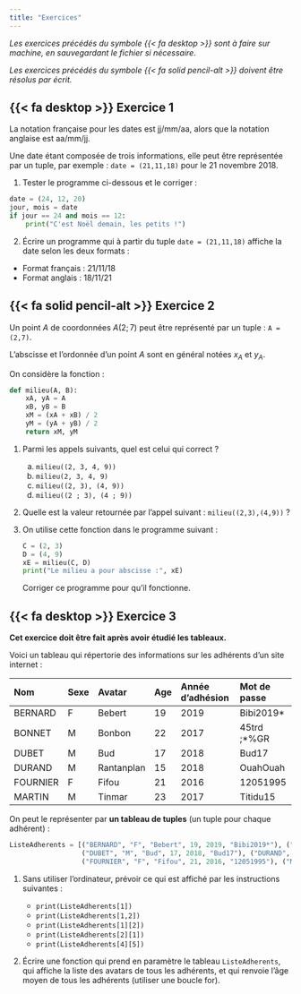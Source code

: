 ```yaml
---
title: "Exercices"
---
```


_Les exercices précédés du symbole {{< fa desktop >}}  sont à faire sur machine, en sauvegardant le fichier si nécessaire._

_Les exercices précédés du symbole {{< fa solid pencil-alt >}} doivent être résolus par écrit._

## {{< fa desktop >}}  Exercice 1

La notation française pour les dates est jj/mm/aa, alors que la notation anglaise est aa/mm/jj.

Une date étant composée de trois informations, elle peut être représentée par un tuple, par exemple : ``date = (21,11,18)`` pour le 21 novembre 2018.

1.	Tester le programme ci-dessous et le corriger :

````python
date = (24, 12, 20)
jour, mois = date
if jour == 24 and mois == 12:
    print("C'est Noël demain, les petits !")
````

2.	Écrire un programme qui à partir du tuple ``date = (21,11,18)`` affiche la date selon les deux formats :

* Format français : 21/11/18
* Format anglais : 18/11/21



## {{< fa solid pencil-alt >}} Exercice 2

Un point $A$ de coordonnées $A(2 ; 7)$ peut être représenté par un tuple :  ``A = (2,7)``.

L'abscisse et l'ordonnée d'un point $A$ sont en général notées $x_A$ et $y_A$.

On considère la fonction :

````python
def milieu(A, B):
    xA, yA = A
    xB, yB = B
    xM = (xA + xB) / 2
    yM = (yA + yB) / 2
    return xM, yM
````

1. Parmi les appels suivants, quel est celui qui correct ?

    a. ``milieu((2, 3, 4, 9))``
    b. ``milieu(2, 3, 4, 9)``
    c. ``milieu((2, 3), (4, 9))``
    d. ``milieu((2 ; 3), (4 ; 9))``

2. Quelle est la valeur retournée par l'appel suivant  : ``milieu((2,3),(4,9))`` ?
3. On utilise cette fonction dans le programme suivant :

    ````python
    C = (2, 3)
    D = (4, 9)
    xE = milieu(C, D)
    print("Le milieu a pour abscisse :", xE)
    ````

    Corriger ce programme pour qu'il fonctionne.



## {{< fa desktop >}}  Exercice 3

**Cet exercice doit être fait après avoir étudié les tableaux.**

Voici un tableau qui répertorie des informations sur les adhérents d'un site internet :

|Nom	|Sexe	|Avatar	|Age	|Année d'adhésion	|Mot de passe|
|:---|:---|:---|:---|:---|:---|
|BERNARD|	F|	Bebert|	19|	2019|	Bibi2019*|
|BONNET|	M|	Bonbon|	22|	2017|	45trd ;*%GR|
|DUBET|	M|	Bud	|17	|2018|	Bud17|
|DURAND|	M|	Rantanplan|	15|	2018|	OuahOuah|
|FOURNIER|	F|	Fifou|	21|	2016|	12051995|
|MARTIN|	M|	Tinmar|	23|	2017|	Titidu15|

On peut le représenter par **un tableau de tuples** (un tuple pour chaque adhérent) :

````python
ListeAdherents = [("BERNARD", "F", "Bebert", 19, 2019, "Bibi2019*"), ("BONNET", "M", "Bonbon", 22, 2017, "45trd ;*%GR"),
                  ("DUBET", "M", "Bud", 17, 2018, "Bud17"), ("DURAND", "M", "Rantanplan", 15, 2018, "OuahOuah"),
                  ("FOURNIER", "F", "Fifou", 21, 2016, "12051995"), ("MARTIN", "M", "Tinmar", 23, 2017, "Titidu15")]

````

1.	Sans utiliser l'ordinateur, prévoir ce qui est affiché par les instructions suivantes :

    * ``print(ListeAdherents[1])``
    * ``print(ListeAdherents[1,2])``
    * ``print(ListeAdherents[1][2])``
    * ``print(ListeAdherents[2][1])``
    * ``print(ListeAdherents[4][5])``

2.	Écrire une fonction qui prend en paramètre le tableau ``ListeAdherents``, qui affiche la liste des avatars de tous les adhérents, et qui renvoie l'âge moyen de tous les adhérents (utiliser une boucle for).
